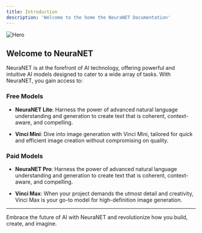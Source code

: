 ```yaml
---
title: Introduction
description: 'Welcome to the home the NeuraNET Documentation'
---
```


![Hero](/images/hero.png)

## Welcome to NeuraNET

NeuraNET is at the forefront of AI technology, offering powerful and intuitive AI models designed to cater to a wide array of tasks. With NeuraNET, you gain access to:

### Free Models

- **NeuraNET Lite**: Harness the power of advanced natural language understanding and generation to create text that is coherent, context-aware, and compelling.

- **Vinci Mini**: Dive into image generation with Vinci Mini, tailored for quick and efficient image creation without compromising on quality.

### Paid Models

- **NeuraNET Pro**: Harness the power of advanced natural language understanding and generation to create text that is coherent, context-aware, and compelling.

- **Vinci Max**: When your project demands the utmost detail and creativity, Vinci Max is your go-to model for high-definition image generation.

---

Embrace the future of AI with NeuraNET and revolutionize how you build, create, and imagine.
